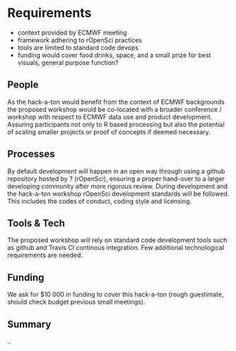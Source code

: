 # Requirements

- context provided by ECMWF meeting
- framework adhering to rOpenSci practices
- tools are limited to standard code devops
- funding would cover food drinks, space, and a small prize for best visuals, general purpose function?

## People

As the hack-a-ton would benefit from the context of ECMWF backgrounds the proposed workshop would be co-located with a broader conference / workshop with respect to ECMWF data use and product development. Assuring participants not only to R based processing but also the potential of scaling smaller projects or proof of concepts if deemed necessary.

## Processes

By default development will happen in an open way through using a github repository hosted by ? (rOpenSci), ensuring a proper hand-over to a larger developing community after more rigorous review. During development and the hack-a-ton workshop rOpenSci development standards will be followed. This includes the codes of conduct, coding style and licensing.

## Tools & Tech

The proposed workshop will rely on standard code development tools such as github and Travis CI continous integration. Few additional technological requirements are needed.

## Funding

We ask for $10 000 in funding to cover this hack-a-ton (rough guestimate, should check budget previous small meetings).

## Summary

..

